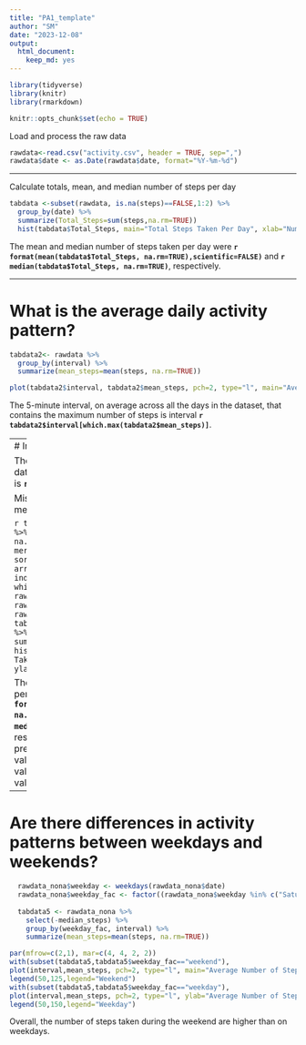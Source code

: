 ```yaml
---
title: "PA1_template"
author: "SM"
date: "2023-12-08"
output: 
  html_document: 
    keep_md: yes
---
```


```r
library(tidyverse)
library(knitr)
library(rmarkdown)
```

```r
knitr::opts_chunk$set(echo = TRUE)
```

Load and process the raw data
```r
rawdata<-read.csv("activity.csv", header = TRUE, sep=",")
rawdata$date <- as.Date(rawdata$date, format="%Y-%m-%d")
```

---

Calculate totals, mean, and median number of steps per day
```r
tabdata <-subset(rawdata, is.na(steps)==FALSE,1:2) %>%
  group_by(date) %>%
  summarize(Total_Steps=sum(steps,na.rm=TRUE))
  hist(tabdata$Total_Steps, main="Total Steps Taken Per Day", xlab="Number of Steps", ylab="Frequency")
```

The mean and median number of steps taken per day were **`r format(mean(tabdata$Total_Steps, na.rm=TRUE),scientific=FALSE)`** and **`r median(tabdata$Total_Steps, na.rm=TRUE)`**, respectively.

---

# What is the average daily activity pattern?

```r
tabdata2<- rawdata %>%
  group_by(interval) %>%
  summarize(mean_steps=mean(steps, na.rm=TRUE))

plot(tabdata2$interval, tabdata2$mean_steps, pch=2, type="l", main="Average Number of Steps Taken (averaged across all days)", ylab="Average Number of Steps", xlab="Five-Minute Interval")
```

The 5-minute interval, on average across all the days in the dataset, that contains the maximum number of steps is interval **`r tabdata2$interval[which.max(tabdata2$mean_steps)]`**.

---
# Imputing missing values

The total number of missing values in the dataset (i.e. the total number of rows with NAs) is **`r sum(is.na(rawdata$steps))`**.

Missing values will be imputed using the median across all days for an interval


```r
  tabdata3 <- rawdata %>%
  group_by(interval) %>%
  summarize(median_steps=median(steps, na.rm=TRUE))
  rawdata_merge <- merge(rawdata,tabdata3, by="interval", sort=FALSE)
  rawdata_merge <- arrange(rawdata_merge, date,interval)
  indices_na <- which(is.na(rawdata$steps)==TRUE)
  rawdata_nona <- rawdata_merge
  rawdata_nona[indices_na,"steps"] <- rawdata_merge[indices_na,"median_steps"]
  tabdata4 <- rawdata_nona %>%
    group_by(date) %>%
    summarize(Total_Steps=sum(steps,na.rm=TRUE))
  hist(tabdata4$Total_Steps, main="Total Steps Taken Per Day", xlab="Number of Steps", ylab="Frequency")  
```


The mean and median number of steps taken per day were **`r format(mean(tabdata4$Total_Steps, na.rm=TRUE),scientific=FALSE)`** and **`r median(tabdata4$Total_Steps, na.rm=TRUE)`**, respectively. These values differ from the previously calculated estimates. Both of these values for the steps per day are higher than the values computed for the data without missing values imputed.


---

# Are there differences in activity patterns between weekdays and weekends?

```r
  rawdata_nona$weekday <- weekdays(rawdata_nona$date)
  rawdata_nona$weekday_fac <- factor((rawdata_nona$weekday %in% c("Saturday","Sunday")), levels=c("TRUE","FALSE"),labels=c("weekend","weekday"))
  
  tabdata5 <- rawdata_nona %>%
    select(-median_steps) %>%
    group_by(weekday_fac, interval) %>%
    summarize(mean_steps=mean(steps, na.rm=TRUE))

par(mfrow=c(2,1), mar=c(4, 4, 2, 2))
with(subset(tabdata5,tabdata5$weekday_fac=="weekend"),
plot(interval,mean_steps, pch=2, type="l", main="Average Number of Steps Taken by Day of Week",ylab="Average Number of Steps", xlab="Five-Minute Interval"))
legend(50,125,legend="Weekend")
with(subset(tabdata5,tabdata5$weekday_fac=="weekday"),
plot(interval,mean_steps, pch=2, type="l", ylab="Average Number of Steps", xlab="Five-Minute Interval"))
legend(50,150,legend="Weekday")
```
 
Overall, the number of steps taken during the weekend are higher than on weekdays.
